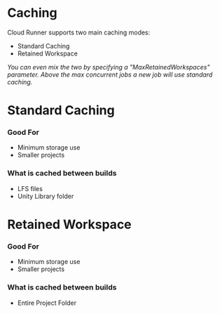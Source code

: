 # Caching

Cloud Runner supports two main caching modes:

- Standard Caching
- Retained Workspace

_You can even mix the two by specifying a "MaxRetainedWorkspaces" parameter. Above the max
concurrent_ _jobs a new job will use standard caching._

# Standard Caching

### Good For

- Minimum storage use
- Smaller projects

### What is cached between builds

- LFS files
- Unity Library folder

# Retained Workspace

### Good For

- Minimum storage use
- Smaller projects

### What is cached between builds

- Entire Project Folder
